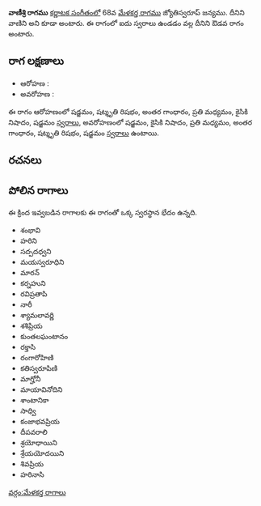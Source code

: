 {{Infobox ragam
	| name          	= వాణీశ్రి
	| synonym	    	= వాణిని
	| mela          	= 
	| chakra        	= 
	| janaka        	= 
	| type          	= ఔడవ
	| arohanam      	= {{svaraC|S|R3|G3|M2|N2|S'}} 
	| avarohanam    	= {{svaraC|S'|N2|M2|G3|R3|S}}
	| jeeva         	=
	| chhaya        	=
	| nyasa         	=
	| vishesha      	= 
	| equivalent  		= 
}}
{{కర్ణాటక సంగీత రాగాలు}}
'''వాణీశ్రి రాగము''' [[కర్ణాటక సంగీతం]]లో 68వ [[మేళకర్త రాగము]] జ్యోతిస్వరూప్ జన్యము. దీనిని వాణిని అని కూడా అంటారు. ఈ రాగంలో ఐదు స్వరాలు ఉండడం వల్ల దీనిని ఔడవ రాగం అంటారు.


==రాగ లక్షణాలు==


* ఆరోహణ : {{svaraC|S|R3|G3|M2|N2|S'}} 
* అవరోహణ : {{svaraC|S'|N2|M2|G3|R3|S}}

ఈ రాగం ఆరోహణంలో షడ్జమం, షట్శృతి రిషభం, అంతర గాంధారం, ప్రతి మధ్యమం, కైసికి నిషాదం, షడ్జమం [[స్వరాలు]], అవరోహణంలో షడ్జమం, కైసికి నిషాదం, ప్రతి మధ్యమం, అంతర గాంధారం, షట్శృతి రిషభం, షడ్జమం [[స్వరాలు]] ఉంటాయి.

==రచనలు==



==పోలిన రాగాలు==
ఈ క్రింద ఇవ్వబడిన రాగాలకు ఈ రాగంతో ఒక్క స్వరస్థాన భేదం ఉన్నది.
* శంభావి
* హరిని
* సద్పదధ్వని
* మయస్వరూధిని
* మారన్
* కర్నహుని
* రవిప్రతాపి
* నారీ
* శ్యామలావర్ణి
* శశిప్రియ
* కుంతలఘంటానం
* రక్తాసి
* రంగారోహిణి
* కతిస్వరూపిణి
* మాగ్హోనీ
* మాయావినోదిని
* శాంటానికా
* సాధ్వి
* కంజాభవప్రియ
* దీపవరాలి
* శ్రయోధాయిని
* శ్రేయయోదయిని
* శివప్రియ
* హరినాసి



[[వర్గం:మేళకర్త రాగాలు]]